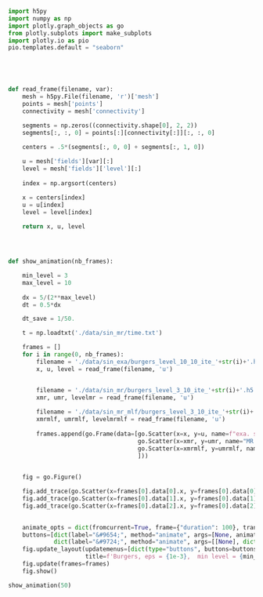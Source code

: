 ```python
import h5py
import numpy as np
import plotly.graph_objects as go
from plotly.subplots import make_subplots
import plotly.io as pio
pio.templates.default = "seaborn"





def read_frame(filename, var):
    mesh = h5py.File(filename, 'r')['mesh']
    points = mesh['points']
    connectivity = mesh['connectivity']

    segments = np.zeros((connectivity.shape[0], 2, 2))
    segments[:, :, 0] = points[:][connectivity[:]][:, :, 0]

    centers = .5*(segments[:, 0, 0] + segments[:, 1, 0])
    
    u = mesh['fields'][var][:]
    level = mesh['fields']['level'][:]
    
    index = np.argsort(centers)

    x = centers[index]    
    u = u[index]
    level = level[index]
    
    return x, u, level




def show_animation(nb_frames):

    min_level = 3
    max_level = 10
    
    dx = 5/(2**max_level)
    dt = 0.5*dx

    dt_save = 1/50.

    t = np.loadtxt('./data/sin_mr/time.txt')

    frames = []
    for i in range(0, nb_frames):
        filename = './data/sin_exa/burgers_level_10_10_ite_'+str(i)+'.h5'
        x, u, level = read_frame(filename, 'u')


        filename = './data/sin_mr/burgers_level_3_10_ite_'+str(i)+'.h5'
        xmr, umr, levelmr = read_frame(filename, 'u')
        
        filename = './data/sin_mr_mlf/burgers_level_3_10_ite_'+str(i)+'.h5'
        xmrmlf, umrmlf, levelmrmlf = read_frame(filename, 'u')
        
        frames.append(go.Frame(data=[go.Scatter(x=x, y=u, name=f"exa. sol. (t = {t[i]:.4f})"), 
                                     go.Scatter(x=xmr, y=umr, name="MR sol."),
                                     go.Scatter(x=xmrmlf, y=umrmlf, name="MR+MLF sol."),
                                     ]))
                      

    fig = go.Figure()

    fig.add_trace(go.Scatter(x=frames[0].data[0].x, y=frames[0].data[0].y, name=f"exa. sol. (t = {t[0]:.5f})"))
    fig.add_trace(go.Scatter(x=frames[0].data[1].x, y=frames[0].data[1].y, mode='markers', name="MR sol. "))
    fig.add_trace(go.Scatter(x=frames[0].data[2].x, y=frames[0].data[2].y, mode='markers', name="MR+MLF sol. "))

    
    animate_opts = dict(fromcurrent=True, frame={"duration": 100}, transition={"duration": 0})
    buttons=[dict(label="&#9654;", method="animate", args=[None, animate_opts]),
             dict(label="&#9724;", method="animate", args=[[None], dict(mode="immediate")])]
    fig.update_layout(updatemenus=[dict(type="buttons", buttons=buttons, direction="left", x=0.5, y=-0.1)], 
                      title=f'Burgers, eps = {1e-3},  min level = {min_level}, max level = {max_level}', height=550, legend=dict( font=dict(size=16), x=0.01, y=0.97, bgcolor='rgba(0,0,0,0)', tracegroupgap=250, groupclick="toggleitem"), width=1000)
    fig.update(frames=frames)
    fig.show()

show_animation(50)    
```